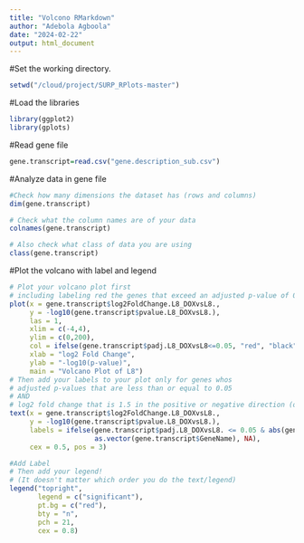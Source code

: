 ```yaml
---
title: "Volcono RMarkdown"
author: "Adebola Agboola"
date: "2024-02-22"
output: html_document
---
```

#Set the working directory.
```r

setwd("/cloud/project/SURP_RPlots-master")
```

#Load the libraries
```r
library(ggplot2)
library(gplots)

```

#Read gene file
```r
gene.transcript=read.csv("gene.description_sub.csv")

```

#Analyze data in gene file
```r
#Check how many dimensions the dataset has (rows and columns)
dim(gene.transcript)

# Check what the column names are of your data
colnames(gene.transcript)

# Also check what class of data you are using
class(gene.transcript)

```

#Plot the volcano with label and legend
```r
# Plot your volcano plot first 
# including labeling red the genes that exceed an adjusted p-value of 0.05
plot(x = gene.transcript$log2FoldChange.L8_DOXvsL8., 
     y = -log10(gene.transcript$pvalue.L8_DOXvsL8.), 
     las = 1, 
     xlim = c(-4,4),
     ylim = c(0,200),
     col = ifelse(gene.transcript$padj.L8_DOXvsL8<=0.05, "red", "black"),
     xlab = "log2 Fold Change",
     ylab = "-log10(p-value)",
     main = "Volcano Plot of L8")
# Then add your labels to your plot only for genes whos
# adjusted p-values that are less than or equal to 0.05 
# AND 
# log2 fold change that is 1.5 in the positive or negative direction (or 2 -- 
text(x = gene.transcript$log2FoldChange.L8_DOXvsL8., 
     y = -log10(gene.transcript$pvalue.L8_DOXvsL8.), 
     labels = ifelse(gene.transcript$padj.L8_DOXvsL8. <= 0.05 & abs(gene.transcript$log2FoldChange.L8_DOXvsL8.) >= 1.5, 
                     as.vector(gene.transcript$GeneName), NA),
     cex = 0.5, pos = 3)

#Add Label
# Then add your legend! 
# (It doesn't matter which order you do the text/legend)
legend("topright", 
       legend = c("significant"), 
       pt.bg = c("red"), 
       bty = "n",
       pch = 21, 
       cex = 0.8)
```


